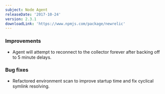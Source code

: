 ```yaml
---
subject: Node Agent
releaseDate: '2017-10-24'
version: 2.3.1
downloadLink: 'https://www.npmjs.com/package/newrelic'
---
```


### Improvements

* Agent will attempt to reconnect to the collector forever after backing off to 5 minute delays.

### Bug fixes

* Refactored environment scan to improve startup time and fix cyclical symlink resolving.
